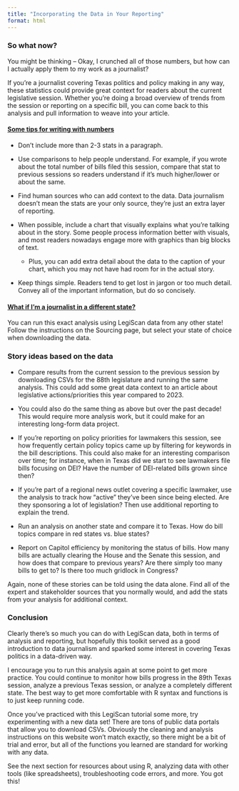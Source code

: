 ```yaml
---
title: "Incorporating the Data in Your Reporting"
format: html
---
```


### So what now?

You might be thinking – Okay, I crunched all of those numbers, but how can I actually apply them to my work as a journalist?

If you're a journalist covering Texas politics and policy making in any way, these statistics could provide great context for readers about the current legislative session. Whether you're doing a broad overview of trends from the session or reporting on a specific bill, you can come back to this analysis and pull information to weave into your article.

#### [Some tips for writing with numbers]{.underline}

-   Don't include more than 2-3 stats in a paragraph.

-   Use comparisons to help people understand. For example, if you wrote about the total number of bills filed this session, compare that stat to previous sessions so readers understand if it's much higher/lower or about the same.

-   Find human sources who can add context to the data. Data journalism doesn't mean the stats are your only source, they're just an extra layer of reporting.

-   When possible, include a chart that visually explains what you're talking about in the story. Some people process information better with visuals, and most readers nowadays engage more with graphics than big blocks of text.

    -   Plus, you can add extra detail about the data to the caption of your chart, which you may not have had room for in the actual story.

-   Keep things simple. Readers tend to get lost in jargon or too much detail. Convey all of the important information, but do so concisely.

#### [What if I'm a journalist in a different state?]{.underline}

You can run this exact analysis using LegiScan data from any other state! Follow the instructions on the Sourcing page, but select your state of choice when downloading the data.

### Story ideas based on the data

-   Compare results from the current session to the previous session by downloading CSVs for the 88th legislature and running the same analysis. This could add some great data context to an article about legislative actions/priorities this year compared to 2023.

-   You could also do the same thing as above but over the past decade! This would require more analysis work, but it could make for an interesting long-form data project.

-   If you're reporting on policy priorities for lawmakers this session, see how frequently certain policy topics came up by filtering for keywords in the bill descriptions. This could also make for an interesting comparison over time; for instance, when in Texas did we start to see lawmakers file bills focusing on DEI? Have the number of DEI-related bills grown since then?

-   If you're part of a regional news outlet covering a specific lawmaker, use the analysis to track how "active" they've been since being elected. Are they sponsoring a lot of legislation? Then use additional reporting to explain the trend.

-   Run an analysis on another state and compare it to Texas. How do bill topics compare in red states vs. blue states?

-   Report on Capitol efficiency by monitoring the status of bills. How many bills are actually clearing the House and the Senate this session, and how does that compare to previous years? Are there simply too many bills to get to? Is there too much gridlock in Congress?

Again, none of these stories can be told using the data alone. Find all of the expert and stakeholder sources that you normally would, and add the stats from your analysis for additional context.

### Conclusion 

Clearly there's so much you can do with LegiScan data, both in terms of analysis and reporting, but hopefully this toolkit served as a good introduction to data journalism and sparked some interest in covering Texas politics in a data-driven way.

I encourage you to run this analysis again at some point to get more practice. You could continue to monitor how bills progress in the 89th Texas session, analyze a previous Texas session, or analyze a completely different state. The best way to get more comfortable with R syntax and functions is to just keep running code.

Once you've practiced with this LegiScan tutorial some more, try experimenting with a new data set! There are tons of public data portals that allow you to download CSVs. Obviously the cleaning and analysis instructions on this website won't match exactly, so there might be a bit of trial and error, but all of the functions you learned are standard for working with any data.

See the next section for resources about using R, analyzing data with other tools (like spreadsheets), troubleshooting code errors, and more. You got this!
